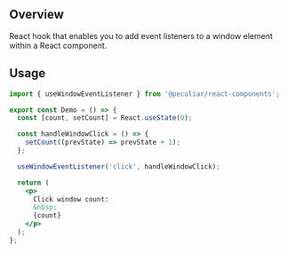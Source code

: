
<Meta title="Hooks/useWindowEventListener" />

## Overview

React hook that enables you to add event listeners to a window element within a React component.

## Usage

```jsx
import { useWindowEventListener } from '@peculiar/react-components';

export const Demo = () => {
  const [count, setCount] = React.useState(0);

  const handleWindowClick = () => {
    setCount((prevState) => prevState + 1);
  };

  useWindowEventListener('click', handleWindowClick);

  return (
    <p>
      Click window count:
      &nbsp;
      {count}
    </p>
  );
};
```
